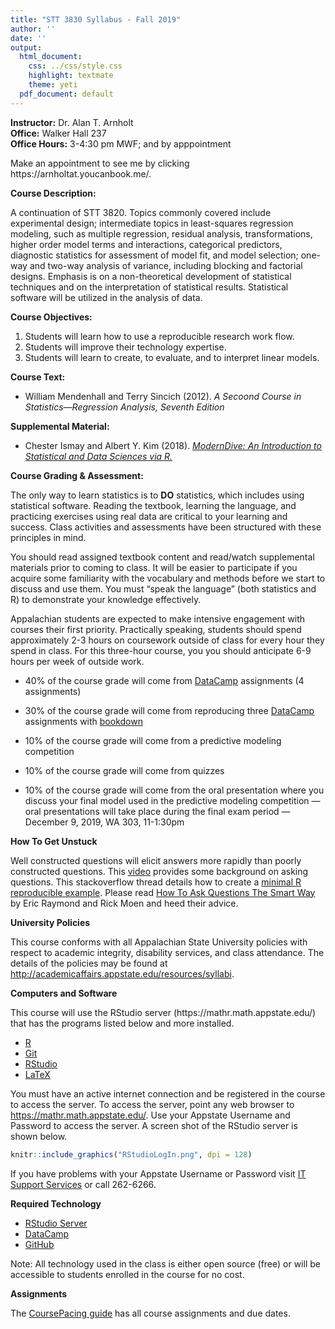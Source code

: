 ```yaml
---
title: "STT 3830 Syllabus - Fall 2019"
author: ''
date: ''
output:
  html_document:
    css: ../css/style.css
    highlight: textmate
    theme: yeti
  pdf_document: default
---
```


**Instructor:**  Dr. Alan T. Arnholt    
**Office:** Walker Hall 237      
**Office Hours:** 3-4:30 pm MWF; and by apppointment

Make an appointment to see me by clicking https://arnholtat.youcanbook.me/.


**Course Description:**  

A continuation of STT 3820. Topics commonly covered include experimental design; intermediate topics in least-squares regression modeling, such as multiple regression, residual analysis, transformations, higher order model terms and interactions, categorical predictors, diagnostic statistics for assessment of model fit, and model selection; one-way and two-way analysis of variance, including blocking and factorial designs. Emphasis is on a non-theoretical development of statistical techniques and on the interpretation of statistical results. Statistical software will be utilized in the analysis of data. 

**Course Objectives:**

1. Students will learn how to use a reproducible research work flow.
2. Students will improve their technology expertise.
3. Students will learn to create, to evaluate, and to interpret linear models.




**Course Text:**

* William Mendenhall and Terry Sincich (2012). _A Secoond Course in Statistics---Regression Analysis, Seventh Edition_

**Supplemental Material:**

* Chester Ismay and Albert Y. Kim (2018). [_ModernDive: An Introduction to Statistical and Data Sciences via R._](htpps://moderndive.com)



**Course Grading & Assessment:**

The only way to learn statistics is to **DO** statistics, which includes using statistical software. Reading the textbook, learning the language, and practicing exercises using real data are critical to your learning and success. Class activities and assessments have been structured with these principles in mind.

You should read assigned textbook content and read/watch supplemental materials prior to coming to class. It will be easier to participate if you acquire some familiarity with the vocabulary and methods before we start to discuss and use them. You must “speak the language” (both statistics and R) to demonstrate your knowledge effectively.

Appalachian students are expected to make intensive engagement with courses their first priority. Practically speaking, students should spend approximately 2-3 hours on coursework outside of class for every hour they spend in class. For this three-hour course, you you should anticipate 6-9 hours per week of outside work.


* 40% of the course grade will come from [DataCamp](https://www.datacamp.com/) assignments (4 assignments)

* 30% of the course grade will come from reproducing three [DataCamp](https://www.datacamp.com/) assignments with [bookdown](https://bookdown.org/yihui/bookdown/)

* 10% of the course grade will come from a predictive modeling competition

* 10% of the course grade will come from quizzes

* 10% of the course grade will come from the oral presentation where you discuss your final model used in the predictive modeling competition --- oral presentations will take place during the final exam period --- December 9, 2019, WA 303, 11-1:30pm



**How To Get Unstuck**

Well constructed questions will elicit answers more rapidly than poorly constructed questions.  This [video](https://www.youtube.com/watch?v=ZFaWxxzouCY&list=PLjTlxb-wKvXNSDfcKPFH2gzHGyjpeCZmJ&index=3) provides some background on asking questions.  This stackoverflow thread details how to create a [minimal R reproducible example](http://stackoverflow.com/questions/5963269/how-to-make-a-great-r-reproducible-example/5963610#5963610). Please read [How To Ask Questions The Smart Way](http://www.catb.org/~esr/faqs/smart-questions.html) by Eric Raymond and Rick Moen and heed their advice.


**University Policies**

This course conforms with all Appalachian State University policies with respect to academic integrity, disability services, and class attendance.  The details of the policies may be found at <http://academicaffairs.appstate.edu/resources/syllabi>.


**Computers and Software**

This course will use the RStudio server  (https://mathr.math.appstate.edu/) that has the programs listed below and more installed.

* [R](https://cran.r-project.org) 
* [Git](https://git-scm.com/downloads) 
* [RStudio](https://www.rstudio.com/products/rstudio/download/)
* [LaTeX](https://www.ctan.org/starter)

You must have an active internet connection and be registered in the course to access the server. To access the server, point any web browser to <https://mathr.math.appstate.edu/>.  Use your Appstate Username and Password to access the server.  A screen shot of the RStudio server is shown below.


```r
knitr::include_graphics("RStudioLogIn.png", dpi = 128)
```



If you have problems with your Appstate Username or Password visit [IT Support Services](http://support.appstate.edu/) or call 262-6266.

**Required Technology**

* [RStudio Server](https://mathr.math.appstate.edu/)
* [DataCamp](https://www.datacamp.com/)
* [GitHub](https://github.com/)


Note: All technology used in the class is either open source (free) or will be accessible to students enrolled in the course for no cost.

**Assignments**

The [CoursePacing guide](../CoursePacing/CoursePacingSTT3830Fall2019.html) has all course assignments and due dates.

